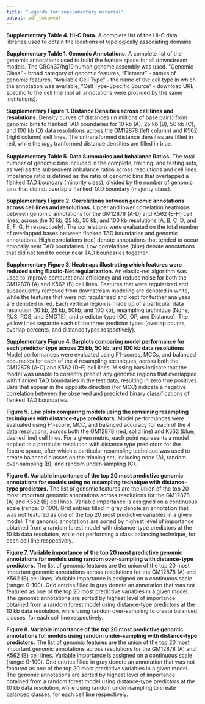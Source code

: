 ```yaml
---
title: "Legends for supplementary material"
output: pdf_document
---
```


**Supplementary Table 4. Hi-C Data.** A complete list of the Hi-C data libraries used to obtain the locations of topologically associating domains.

**Supplementary Table 1. Genomic Annotations.** A complete list of the genomic annotations used to build the feature space for all downstream models. The GRCh37/hg19 human genome assembly was used. "Genomic Class" - broad category of genomic features, "Element" - names of genomic features, "Available Cell Type" - the name of the cell type in which the annotation was available, "Cell Type-Specific Source" - download URL specific to the cell line (not all annotations were provided by the same institutions). 

**Supplementary Figure 1. Distance Densities across cell lines and resolutions.** Density curves of distances (in millions of base pairs) from genomic bins to flanked TAD boundaries for 10 kb (A), 25 kb (B), 50 kb (C), and 100 kb (D) data resolutions across the GM12878 (left column) and K562 (right column) cell lines. The untransformed distance densities are filled in red, while the $log_{2}$ tranformed distance densities are filled in blue.

**Supplementary Table 5. Data Summaries and Imbalance Ratios.** The total number of genomic bins included in the complete, training, and testing sets, as well as the subsequent imbalance ratios across resolutions and cell lines. Imbalance ratio is defined as the ratio of genomic bins that overlapped a flanked TAD boundary (minority class), divided by the number of genomic bins that did not overlap a flanked TAD boundary (majority class).

**Supplementary Figure 2. Correlations between genomic annotations across cell lines and resolutions.** Upper and lower correlation heatmaps between genomic annotations for the GM12878 (A-D) and K562 (E-H) cell lines, across the 10 kb, 25 kb, 50 kb, and 100 kb resolutions (A, B, C, D; and E, F, G, H respectively). The correlations were evaluated on the total number of overlapped bases between flanked TAD boundaries and genomic annotations. High correlations (red) denote annotations that tended to occur colocally near TAD boundaries. Low correlations (blue) denote annotations that did not tend to occur near TAD boundaries together.

**Supplementary Figure 3. Heatmaps illustrating which features were reduced using Elastic-Net regularization.** An elastic-net algorithm was used to improve computational efficiency and reduce noise for both the GM12878 (A) and K562 (B) cell lines. Features that were regularized and subsequently removed from downstream modeling are denoted in white, while the features that were not regularized and kept for further analyses are denoted in red. Each vertical region is made up of a particular data resolution (10 kb, 25 kb, 50kb, and 100 kb), resampling technique (None, RUS, ROS, and SMOTE), and predictor type (OC, OP, and Distance). The yellow lines separate each of the three predictor types (overlap counts, overlap percents, and distance types respectively).

**Supplementary Figrue 4. Barplots comparing model performance for each predictor type across 25 kb, 50 kb, and 100 kb data resolutions** Model performances were evaluated using F1-scores, MCCs, and balanced accuracies for each of the 4 resampling techniques, across both the GM12878 (A-C) and K562 (D-F) cell lines. Missing bars indicate that the model was unable to correctly predict any genomic regions that overlapped with flanked TAD boundaries in the test data, resulting in zero true positives. Bars that appear in the opposite direction (for MCC) indicate a negative correlation between the observed and predicted binary classifications of flanked TAD boundaries.

**Figure 5. Line plots comparing models using the remaining resampling techniques with distance-type predictors.** Model performances were evaluated using F1-score, MCC, and balanced accuracy for each of the 4 data resolutions, across both the GM12878 (red, solid line) and K562 (blue; dashed line) cell lines. For a given metric, each point represents a model applied to a particular resolution with distance type predictors for the feature space, after which a particular resampling technique was used to create balanced classes on the trianing set, including none (A), random over-sampling (B), and random under-sampling (C).

**Figure 6. Variable importance of the top 20 most predictive genomic annotations for models using no resampling technique with distance-type predictors.** The list of genomic features are the union of the top 20 most important genomic annotations across resolutions for the GM12878 (A) and K562 (B) cell lines. Variable importance is assigned on a continuous scale (range: 0-100). Grid entries filled in gray denote an annotation that was not featured as one of the top 20 most predictive variables in a given model. The genomic annotations are sorted by highest level of importance obtained from a random forest model with distance-type predictors at the 10 kb data resolution, while not performing a class balancing technique, for each cell line respectively.

**Figure 7. Variable importance of the top 20 most predictive genomic annotations for models using random over-sampling with distance-type predictors.** The list of genomic features are the union of the top 20 most important genomic annotations across resolutions for the GM12878 (A) and K562 (B) cell lines. Variable importance is assigned on a continuous scale (range: 0-100). Grid entries filled in gray denote an annotation that was not featured as one of the top 20 most predictive variables in a given model. The genomic annotations are sorted by highest level of importance obtained from a random forest model using distance-type predictors at the 10 kb data resolution, while using random over-sampling to create balanced classes, for each cell line respectively.

**Figure 8. Variable importance of the top 20 most predictive genomic annotations for models using random under-sampling with distance-type predictors.** The list of genomic features are the union of the top 20 most important genomic annotations across resolutions for the GM12878 (A) and K562 (B) cell lines. Variable importance is assigned on a continuous scale (range: 0-100). Grid entries filled in gray denote an annotation that was not featured as one of the top 20 most predictive variables in a given model. The genomic annotations are sorted by highest level of importance obtained from a random forest model using distance-type predictors at the 10 kb data resolution, while using random under-sampling to create balanced classes, for each cell line respectively.

<!--
**Supplementary Figures 9-23. Precision-Recall curves for 25 kb, 50kb, and 100kb data.** Precision-recall curves were used to initially compare performance of random forest models with different predictor types on 25 kb, 50kb, and 100kb resolution data, across each resampling technique. GM12878 (solid line) and K562 (dashed line) cell lines were compared with predictor type-specific models which included overlap counts (blue), overlap percents (purple), log distance (green), and all three combined (red). 
-->

<!--
**Supplementary Table 2. Area under Precision-Recall Curves.** Comparison of models applied to different data resolutions, resampling techniques, and predictor types for each of the two cell lines in terms of AUPRC. The column labeled "All" denotes models with all 3 combined predictor types.
-->

<!--
**Figure 3. Recursive Feature Elimination for 25 kb, 50 kb, and 100 kb data** Beginning with the full set of distance type predictors for each cell line, models built on 25 kb, 50 kb, and 100 kb resolution data were recursively evaluated at different subsets of feature size. For convenience and computational efficiency, feature size decreasing in powers of 2 was considered. The maximum size for feature subsets differed between cell line due the available annotations that were considered and provided in Supplementary Table 1. Near optimal performance was achieved using the top 32 distance type predictors for both the GM12878 (red) and K562 cell lines (blue).
-->
 


